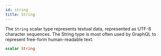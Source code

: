 ```yaml
---
id: string
title: String
---
```



The `String` scalar type represents textual data, represented as UTF-8 character sequences. The String type is most often used by GraphQL to represent free-form human-readable text.


```graphql
scalar String
```




